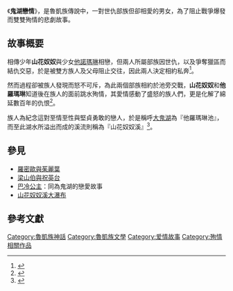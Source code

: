 {{expert|subject=臺灣原住民族}}

《'''鬼湖戀情'''》，是魯凱族傳說中，一對世仇部族但卻相愛的男女，為了阻止戰爭爆發而雙雙殉情的悲劇故事。

== 故事概要 ==

相傳少年'''山花奴奴'''與少女[[他諾瑪琳|他諾瑪琳]]相戀，但兩人所屬部族因世仇，以及爭奪獵區而結仇交惡，於是被雙方族人及父母阻止交往，因此兩人決定相約私奔<ref name="雙鬼湖自然保留區">{{cite web|author=[[林森|林森]] |title=雙鬼湖自然保留區 |url= |publisher=第一四一期 |work=《[[台灣月刊|台灣月刊]]》 |accessdate= }}</ref>。

然而過程卻被族人發現而怒不可斥，為此兩個部族相約於池旁交戰，'''山花奴奴'''和'''他羅瑪琳'''知道後在族人的面前跳水殉情，其愛情感動了盛怒的族人們，更是化解了綿延數百年的仇恨<ref name="世外桃源、神秘禁地─好美的小鬼湖">{{cite web|author=[[陳素恩|陳素恩]] |title=世外桃源、神秘禁地─好美的小鬼湖 |url=http://www.webl.org/sspswn/sspswoon2510.htm |publisher= |work=《[[散文天地|散文天地]]》 |accessdate= }}</ref>。

族人為紀念這對至情至性與堅貞勇敢的戀人，於是稱呼[[大鬼湖|大鬼湖]]為『他羅瑪琳池』，而至此湖水所溢出而成的溪流則稱為『山花奴奴溪』<ref name="魯凱族神話與傳說">{{cite book |author=[[田哲益|田哲益]](達西烏拉彎‧畢馬) |title=《魯凱族神話與傳說》 |url=https://www.books.com.tw/products/0010228711 |publisher=[[晨星|晨星]] |year=2003-08-01 |isbn=9574554767 }}</ref>{{Rp|252}}。

== 參見 ==
*[[羅密歐與茱麗葉|羅密歐與茱麗葉]]
*[[梁山伯與祝英台|梁山伯與祝英台]]
*[[巴冷公主|巴冷公主]]：同為鬼湖的戀愛故事
*[[山花奴奴溪大瀑布|山花奴奴溪大瀑布]]

==參考文獻 ==
{{reflist}}

{{Myth-stub}}
{{魯凱族神話}}
[[Category:魯凱族神話|Category:魯凱族神話]]
[[Category:魯凱族文學|Category:魯凱族文學]]
[[Category:爱情故事|Category:爱情故事]]
[[Category:殉情相關作品|Category:殉情相關作品]]